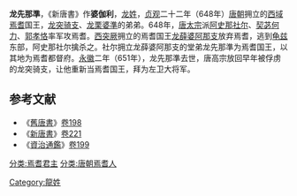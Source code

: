 '''龙先那準'''，《新唐書》作'''婆伽利'''{{BD||？|651年||catIdx=L龙}}，[[龙姓|龙姓]]，[[貞觀_(唐朝)|贞观]]二十二年（648年）[[唐朝|唐朝]]拥立的[[西域|西域]][[焉耆|焉耆]]国王，[[龙突骑支|龙突骑支]]、[[龙栗婆準|龙栗婆準]]的弟弟。648年，[[唐太宗|唐太宗]]派[[阿史那社尔|阿史那社尔]]、[[契苾何力|契苾何力]]、[[郭孝恪|郭孝恪]]率军攻焉耆。[[西突厥|西突厥]]拥立的焉耆国王[[龙薛婆阿那支|龙薛婆阿那支]]放弃焉耆，逃到[[龟兹|龟兹]]东部，阿史那社尔擒杀之。社尔拥立龙薛婆阿那支的堂弟龙先那準为焉耆国王，以其地为焉耆都督府。[[永徽|永徽]]二年（651年），龙先那準去世，唐高宗放回早年被俘虏的龙突骑支，让他重新当焉耆国王，拜为左卫大将军。
　　
{{start box}}
{{s-before|[[龙薛婆阿那支|龙薛婆阿那支]]}}
{{s-title|[[焉耆|焉耆]]国王|648年—651年}}
{{s-after|[[龙突骑支|龙突骑支]]}}
{{end box}}
==参考文献==
*《[[舊唐書|舊唐書]]》[[s:舊唐書/卷198|卷198]]
*《[[新唐書|新唐書]]》[[s:新唐书/卷221|卷221]]
*《[[資治通鑑|資治通鑑]]》[[s:資治通鑑/卷199|卷199]] 

[[分类:焉耆君主|分类:焉耆君主]]
[[分类:唐朝焉耆人|分类:唐朝焉耆人]]
[[Category:龍姓|Category:龍姓]]